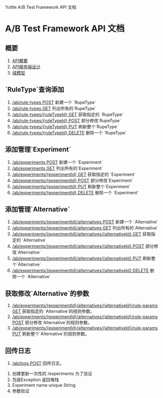 %title A/B Test Framework API 文档

=A/B Test Framework API 文档=

==概要==
# [[api_doc/api_summary|API概要]]
# [[api_doc/api_system_design|API服务端设计 ]]
# [[api_doc/domains|域模型 ]]
==`RuleType`查询添加==
# [[api_doc/rule-types_post|/ab/rule-types POST]] 新建一个 `RupeType`
# [[api_doc/rule-types_get|/ab/rule-types GET]] 列出所有的`RupeType`
# [[api_doc/rule-types_id_get|/ab/rule-types/{ruleTypeId} GET]] 获取指定的 `RupeType`
# [[api_doc/rule-types_id_post|/ab/rule-types/{ruleTypeId} POST]] 部分修改`RupeType`
# [[api_doc/rule-types_id_put|/ab/rule-types/{ruleTypeId} PUT]] 刷新整个`RupeType`
# [[api_doc/rule-types_id_delete|/ab/rule-types/{ruleTypeId} DELETE]] 删除一个 `RupeType`
==添加管理`Experiment`==
# [[api_doc/experiments_post|/ab/experiments POST]] 新建一个 `Experiment`
# [[api_doc/experiments_get|/ab/experiments GET]] 列出所有的`Experiment`
# [[api_doc/experiments_id_get|/ab/experiments/{experimentId} GET]] 获取指定的 `Experiment`
# [[api_doc/experiments_id_post|/ab/experiments/{experimentId} POST]] 部分修改`Experiment`
# [[api_doc/experiments_id_put|/ab/experiments/{experimentId} PUT]] 刷新整个`Experiment`
# [[api_doc/experiments_id_delete|/ab/experiments/{experimentId} DELETE]] 删除一个 `Experiment`
==添加管理`Alternative`==
# [[api_doc/experiments_id_alternativespost|/ab/experiments/{experimentId}/alternatives POST]] 新建一个 `Alternative`
# [[api_doc/experiments_id_alternativesget|/ab/experiments/{experimentId}/alternatives GET]] 列出所有的`Alternative`
# [[api_doc/experiments_id_alternatives_id_get|/ab/experiments/{experimentId}/alternatives/{alternativeId} GET]] 获取指定的 `Alternative`
# [[api_doc/experiments_id_alternatives_id_post|/ab/experiments/{experimentId}/alternatives/{alternativeId} POST]] 部分修改`Alternative`
# [[api_doc/experiments_id_alternatives_id_put|/ab/experiments/{experimentId}/alternatives/{alternativeId} PUT]] 刷新整个`Alternative`
# [[api_doc/experiments_id_alternatives_id_delete|/ab/experiments/{experimentId}/alternatives/{alternativeId} DELETE]] 删除一个 `Alternative`
==获取修改`Alternative`的参数 ==
# [[api_doc/experiments_id_alternatives_id_rule-params-get|/ab/experiments/{experimentId}/alternatives/{alternativeId}/rule-params GET]] 获取指定的 `Alternative`的规则参数。
# [[api_doc/experiments_id_alternatives_id_rule-params_post|/ab/experiments/{experimentId}/alternatives/{alternativeId}/rule-params POST]] 部分修改`Alternative`的规则参数。
# [[api_doc/experiments_id_alternatives_id_rule-params_put|/ab/experiments/{experimentId}/alternatives/{alternativeId}/rule-params PUT]] 刷新整个`Alternative`的规则参数。
==回传日志==
# [[api_doc/logs|/ab/logs POST]] 回传日志。
 

# 创建更新一次性的 /experiments 为了验证
# 包装Exception 返回堆栈
# Experiment name unique String
# 参数验证

